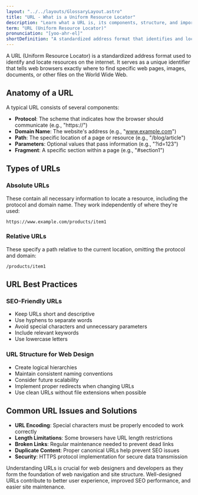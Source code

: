 ```yaml
---
layout: "../../layouts/GlossaryLayout.astro"
title: "URL - What is a Uniform Resource Locator"
description: "Learn what a URL is, its components, structure, and importance in web navigation and design. Understand how URLs work and their role in the digital ecosystem."
term: "URL (Uniform Resource Locator)"
pronunciation: "[yoo-ahr-el]"
shortDefinition: "A standardized address format that identifies and locates resources on the internet, such as web pages, images, or files."
---
```


A URL (Uniform Resource Locator) is a standardized address format used to identify and locate resources on the internet. It serves as a unique identifier that tells web browsers exactly where to find specific web pages, images, documents, or other files on the World Wide Web.

## Anatomy of a URL

A typical URL consists of several components:

- **Protocol**: The scheme that indicates how the browser should communicate (e.g., "https://")
- **Domain Name**: The website's address (e.g., "www.example.com")
- **Path**: The specific location of a page or resource (e.g., "/blog/article")
- **Parameters**: Optional values that pass information (e.g., "?id=123")
- **Fragment**: A specific section within a page (e.g., "#section1")

## Types of URLs

### Absolute URLs
These contain all necessary information to locate a resource, including the protocol and domain name. They work independently of where they're used:
```
https://www.example.com/products/item1
```

### Relative URLs
These specify a path relative to the current location, omitting the protocol and domain:
```
/products/item1
```

## URL Best Practices

### SEO-Friendly URLs
- Keep URLs short and descriptive
- Use hyphens to separate words
- Avoid special characters and unnecessary parameters
- Include relevant keywords
- Use lowercase letters

### URL Structure for Web Design
- Create logical hierarchies
- Maintain consistent naming conventions
- Consider future scalability
- Implement proper redirects when changing URLs
- Use clean URLs without file extensions when possible

## Common URL Issues and Solutions

- **URL Encoding**: Special characters must be properly encoded to work correctly
- **Length Limitations**: Some browsers have URL length restrictions
- **Broken Links**: Regular maintenance needed to prevent dead links
- **Duplicate Content**: Proper canonical URLs help prevent SEO issues
- **Security**: HTTPS protocol implementation for secure data transmission

Understanding URLs is crucial for web designers and developers as they form the foundation of web navigation and site structure. Well-designed URLs contribute to better user experience, improved SEO performance, and easier site maintenance.
